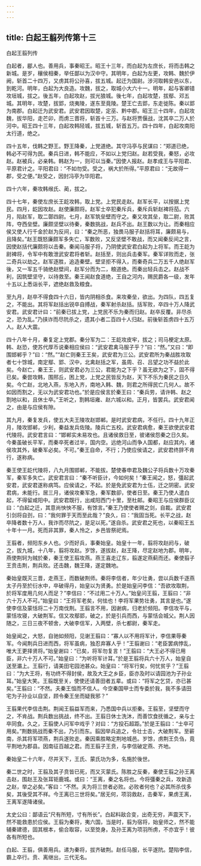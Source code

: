 ```yaml
---
---
---
```

title: 白起王翦列传第十三
---

白起王翦列传

白起者，郿人也。善用兵，事秦昭王。昭王十三年，而白起为左庶长，将而击韩之新城。是岁，穰侯相秦，举任鄙以为汉中守。其明年，白起为左更，攻韩、魏於伊阙，斩首二十四万，又虏其将公孙喜，拔五城。起迁为国尉。涉河取韩安邑以东，到乾河。明年，白起为大良造。攻魏，拔之，取城小大六十一。明年，起与客卿错攻垣城，拔之。後五年，白起攻赵，拔光狼城。後七年，白起攻楚，拔鄢、邓五城。其明年，攻楚，拔郢，烧夷陵，遂东至竟陵。楚王亡去郢，东走徙陈。秦以郢为南郡。白起迁为武安君。武安君因取楚，定巫、黔中郡。昭王三十四年，白起攻魏，拔华阳，走芒卯，而虏三晋将，斩首十三万。与赵将贾偃战，沈其卒二万人於河中。昭王四十三年，白起攻韩陉城，拔五城，斩首五万。四十四年，白起攻南阳太行道，绝之。

四十五年，伐韩之野王。野王降秦，上党道绝。其守冯亭与民谋曰：“郑道已绝，韩必不可得为民。秦兵日进，韩不能应，不如以上党归赵。赵若受我，秦怒，必攻赵。赵被兵，必亲韩。韩赵为一，则可以当秦。”因使人报赵。赵孝成王与平阳君、平原君计之。平阳君曰：“不如勿受。受之，祸大於所得。”平原君曰：“无故得一郡，受之便。”赵受之，因封冯亭为华阳君。

四十六年，秦攻韩缑氏、蔺，拔之。

四十七年，秦使左庶长王龁攻韩，取上党。上党民走赵。赵军长平，以按据上党民。四月，龁因攻赵。赵使廉颇将。赵军士卒犯秦斥兵，秦斥兵斩赵裨将茄。六月，陷赵军，取二鄣四尉。七月，赵军筑垒壁而守之。秦又攻其垒，取二尉，败其阵，夺西垒壁。廉颇坚壁以待秦，秦数挑战，赵兵不出。赵王数以为让。而秦相应侯又使人行千金於赵为反间，曰：“秦之所恶，独畏马服子赵括将耳，廉颇易与，且降矣。”赵王既怒廉颇军多失亡，军数败，又反坚壁不敢战，而又闻秦反间之言，因使赵括代廉颇将以击秦。秦闻马服子将，乃阴使武安君白起为上将军。而王龁为尉裨将，令军中有敢泄武安君将者斩。赵括至，则出兵击秦军。秦军详败而走，张二奇兵以劫之。赵军逐胜，追造秦壁。壁坚拒不得入，而秦奇兵二万五千人绝赵军後，又一军五千骑绝赵壁间，赵军分而为二，粮道绝。而秦出轻兵击之。赵战不利，因筑壁坚守，以待救至。秦王闻赵食道绝，王自之河内，赐民爵各一级，发年十五以上悉诣长平，遮绝赵救及粮食。

至九月，赵卒不得食四十六日，皆内阴相杀食。来攻秦垒，欲出。为四队，四五复之，不能出。其将军赵括出锐卒自搏战，秦军射杀赵括。括军败，卒四十万人降武安君。武安君计曰：“前秦已拔上党，上党民不乐为秦而归赵。赵卒反覆。非尽杀之，恐为乱。”乃挟诈而尽阬杀之，遗其小者二百四十人归赵。前後斩首虏四十五万人。赵人大震。

四十八年十月，秦复定上党郡。秦分军为二：王龁攻皮牢，拔之；司马梗定太原。韩、赵恐，使苏代厚币说秦相应侯曰：“武安君禽马服子乎？”曰：“然。”又曰：“即围邯郸乎？”曰：“然。”“赵亡则秦王王矣，武安君为三公。武安君所为秦战胜攻取者七十馀城，南定鄢、郢、汉中，北禽赵括之军，虽周、召、吕望之功不益於此矣。今赵亡，秦王王，则武安君必为三公，君能为之下乎？虽无欲为之下，固不得已矣。秦尝攻韩，围邢丘，困上党，上党之民皆反为赵，天下不乐为秦民之日久矣。今亡赵，北地入燕，东地入齐，南地入韩、魏，则君之所得民亡几何人。故不如因而割之，无以为武安君功也。”於是应侯言於秦王曰：“秦兵劳，请许韩、赵之割地以和，且休士卒。”王听之，割韩垣雍、赵六城以和。正月，皆罢兵。武安君闻之，由是与应侯有隙。

其九月，秦复发兵，使五大夫王陵攻赵邯郸。是时武安君病，不任行。四十九年正月，陵攻邯郸，少利，秦益发兵佐陵。陵兵亡五校。武安君病愈，秦王欲使武安君代陵将。武安君言曰：“邯郸实未易攻也。且诸侯救日至，彼诸侯怨秦之日久矣。今秦虽破长平军，而秦卒死者过半，国内空。远绝河山而争人国都，赵应其内，诸侯攻其外，破秦军必矣。不可。”秦王自命，不行；乃使应侯请之，武安君终辞不肯行，遂称病。

秦王使王龁代陵将，八九月围邯郸，不能拔。楚使春申君及魏公子将兵数十万攻秦军，秦军多失亡。武安君言曰：“秦不听臣计，今如何矣！”秦王闻之，怒，彊起武安君，武安君遂称病笃。应侯请之，不起。於是免武安君为士伍，迁之阴密。武安君病，未能行。居三月，诸侯攻秦军急，秦军数卻，使者日至。秦王乃使人遣白起，不得留咸阳中。武安君既行，出咸阳西门十里，至杜邮。秦昭王与应侯群臣议曰：“白起之迁，其意尚怏怏不服，有馀言。”秦王乃使使者赐之剑，自裁。武安君引剑将自刭，曰：“我何罪于天而至此哉？”良久，曰：“我固当死。长平之战，赵卒降者数十万人，我诈而尽阬之，是足以死。”遂自杀。武安君之死也，以秦昭王五十年十一月。死而非其罪，秦人怜之，乡邑皆祭祀焉。

王翦者，频阳东乡人也。少而好兵，事秦始皇。始皇十一年，翦将攻赵阏与，破之，拔九城，十八年，翦将攻赵。岁馀，遂拔赵，赵王降，尽定赵地为郡。明年，燕使荆轲为贼於秦，秦王使王翦攻燕。燕王喜走辽东，翦遂定燕蓟而还。秦使翦子王贲击荆，荆兵败。还击魏，魏王降，遂定魏地。

秦始皇既灭三晋，走燕王，而数破荆师。秦将李信者，年少壮勇，尝以兵数千逐燕太子丹至於衍水中，卒破得丹，始皇以为贤勇。於是始皇问李信：“吾欲攻取荆，於将军度用几何人而足？”李信曰：“不过用二十万人。”始皇问王翦，王翦曰：“非六十万人不可。”始皇曰：“王将军老矣，何怯也！李将军果势壮勇，其言是也。”遂使李信及蒙恬将二十万南伐荆。王翦言不用，因谢病，归老於频阳。李信攻平与，蒙恬攻寝，大破荆军。信又攻鄢郢，破之，於是引兵而西，与蒙恬会城父。荆人因随之，三日三夜不顿舍，大破李信军，入两壁，杀七都尉，秦军走。

始皇闻之，大怒，自驰如频阳，见谢王翦曰：“寡人以不用将军计，李信果辱秦军。今闻荆兵日进而西，将军虽病，独忍弃寡人乎！”王翦谢曰：“老臣罢病悖乱，唯大王更择贤将。”始皇谢曰：“已矣，将军勿复言！”王翦曰：“大王必不得已用臣，非六十万人不可。”始皇曰：“为听将军计耳。”於是王翦将兵六十万人，始皇自送至灞上。王翦行，请美田宅园池甚众。始皇曰：“将军行矣，何忧贫乎？”王翦曰：“为大王将，有功终不得封侯，故及大王之乡臣，臣亦及时以请园池为子孙业耳。”始皇大笑。王翦既至关，使使还请善田者五辈。或曰：“将军之乞贷，亦已甚矣。”王翦曰：“不然。夫秦王怚而不信人。今空秦国甲士而专委於我，我不多请田宅为子孙业以自坚，顾令秦王坐而疑我邪？”

王翦果代李信击荆。荆闻王翦益军而来，乃悉国中兵以拒秦。王翦至，坚壁而守之，不肯战。荆兵数出挑战，终不出。王翦日休士洗沐，而善饮食抚循之，亲与士卒同食。久之，王翦使人问军中戏乎？对曰：“方投石超距。”於是王翦曰：“士卒可用矣。”荆数挑战而秦不出，乃引而东。翦因举兵追之，令壮士击，大破荆军。至蕲南，杀其将军项燕，荆兵遂败走。秦因乘胜略定荆地城邑。岁馀，虏荆王负刍，竟平荆地为郡县。因南征百越之君。而王翦子王贲，与李信破定燕、齐地。

秦始皇二十六年，尽并天下，王氏、蒙氏功为多，名施於後世。

秦二世之时，王翦及其子贲皆已死，而又灭蒙氏。陈胜之反秦，秦使王翦之孙王离击赵，围赵王及张耳钜鹿城。或曰：“王离，秦之名将也。今将彊秦之兵，攻新造之赵，举之必矣。”客曰：“不然。夫为将三世者必败。必败者何也？必其所杀伐多矣，其後受其不祥。今王离已三世将矣。”居无何，项羽救赵，击秦军，果虏王离，王离军遂降诸侯。

太史公曰：鄙语云“尺有所短，寸有所长”。白起料敌合变，出奇无穷，声震天下，然不能救患於应侯。王翦为秦将，夷六国，当是时，翦为宿将，始皇师之，然不能辅秦建德，固其根本，偷合取容，以至筊身。及孙王离为项羽所虏，不亦宜乎！彼各有所短也。

白起、王翦，俱善用兵。递为秦将，拔齐破荆。赵任马服，长平遂阬。楚陷李信，霸上卒行。贲、离继出，三代无名。

